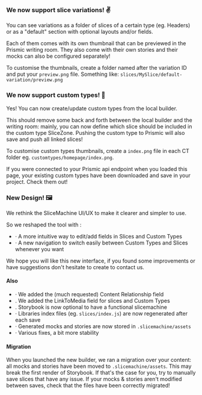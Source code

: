 ### We now support slice variations! ✌️

You can see variations as a folder of slices of a certain type (eg. Headers) or as
a "default" section with optional layouts and/or fields.

Each of them comes with its own thumbnail that can be previewed in the Prismic writing room.
They also come with their own stories and their mocks can also be configured separately!

To customise the thumbnails, create a folder named after the variation ID and put your
`preview.png` file. Something like: `slices/MySlice/default-variation/preview.png`

### We now support custom types! 🎉

Yes! You can now create/update custom types from the local builder.

This should remove some back and forth between the local builder and the writing room:
mainly, you can now define which slice should be included in the custom type SliceZone.
Pushing the custom type to Prismic will also save and push all linked slices!

To customise custom types thumbnails, create a `index.png` file in each CT folder eg. `customtypes/homepage/index.png`.

If you were connected to your Prismic api endpoint when you loaded this page, your existing custom types
have been downloaded and save in your project. Check them out!

### New Design! 🖼

We rethink the SliceMachine UI/UX to make it clearer and simpler to use.

So we reshaped the tool with :

- · A more intuitive way to edit/add fields in Slices and Custom Types
- · A new navigation to switch easily between Custom Types and Slices whenever you want

We hope you will like this new interface, if you found some improvements or have suggestions don't hesitate to create to contact us.

#### Also

- · We added the (much requested) Content Relationship field
- . We added the LinkToMedia field for slices and Custom Types
- . Storybook is now optional to have a functional slicemachine
- · Libraries index files (eg. `slices/index.js`) are now regenerated after each save
- · Generated mocks and stories are now stored in `.slicemachine/assets`
- · Various fixes, a bit more stability

#### Migration

When you launched the new builder, we ran a migration over your content: all mocks and stories
have been moved to `.slicemachine/assets`. This may break the first render of Storybook. If that's the case
for you, try to manually save slices that have any issue. If your mocks & stories aren't modified between saves,
check that the files have been correctly migrated!
